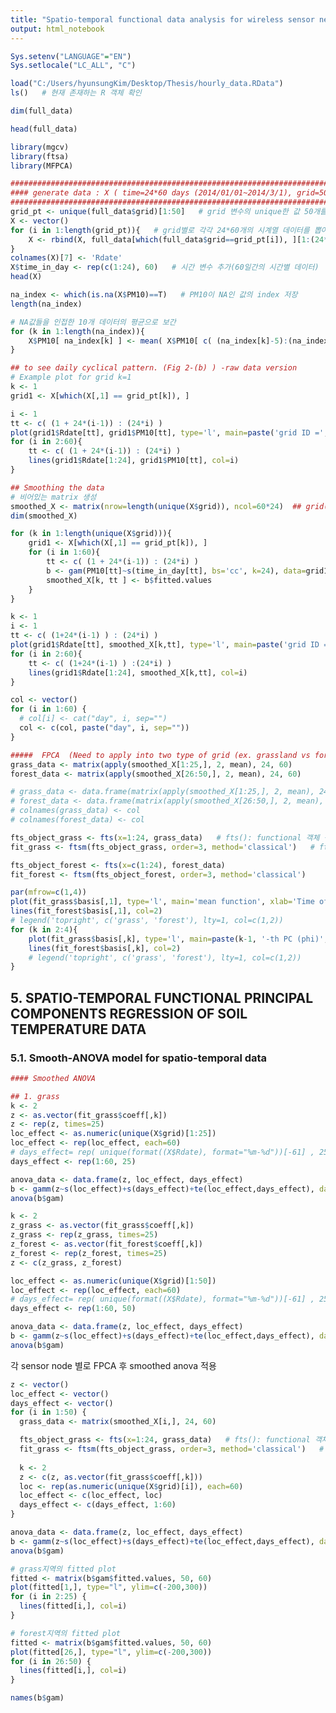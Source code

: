 ---
title: "Spatio-temporal functional data analysis for wireless sensor networks data 논문"
output: html_notebook
---
<!-- Rmd 설정 -->
```{r, include=F}
Sys.setenv("LANGUAGE"="EN")
Sys.setlocale("LC_ALL", "C")
```


```{r}
load("C:/Users/hyunsungKim/Desktop/Thesis/hourly_data.RData")
ls()   # 현재 존재하는 R 객체 확인
```

```{r}
dim(full_data)
```

```{r}
head(full_data)
```

```{r}
library(mgcv)
library(ftsa)
library(MFPCA)
```

```{r}
################################################################################ 
#### generate data : X ( time=24*60 days (2014/01/01~2014/3/1), grid=50 in Korea )
################################################################################ 
grid_pt <- unique(full_data$grid)[1:50]   # grid 변수의 unique한 값 50개를 뽑음
X <- vector()
for (i in 1:length(grid_pt)){   # grid별로 각각 24*60개의 시계열 데이터를 뽑아서 rbind
    X <- rbind(X, full_data[which(full_data$grid==grid_pt[i]), ][1:(24*60),] )
}
colnames(X)[7] <- 'Rdate'
X$time_in_day <- rep(c(1:24), 60)   # 시간 변수 추가(60일간의 시간별 데이터)
head(X)
```
```{r}
na_index <- which(is.na(X$PM10)==T)   # PM10이 NA인 값의 index 저장
length(na_index)
```

```{r}
# NA값들을 인접한 10개 데이터의 평균으로 보간
for (k in 1:length(na_index)){   
    X$PM10[ na_index[k] ] <- mean( X$PM10[ c( (na_index[k]-5):(na_index[k]+5) ) ], na.rm=T)   ## interpolate NA terms
}
```

```{r}
## to see daily cyclical pattern. (Fig 2-(b) ) -raw data version
# Example plot for grid k=1
k <- 1
grid1 <- X[which(X[,1] == grid_pt[k]), ]

i <- 1
tt <- c( (1 + 24*(i-1)) : (24*i) ) 
plot(grid1$Rdate[tt], grid1$PM10[tt], type='l', main=paste('grid ID =', grid_pt[k]), xlab='Time of day', ylab="PM10", ylim=range(grid1$PM10, na.rm=T) )
for (i in 2:60){
    tt <- c( (1 + 24*(i-1)) : (24*i) ) 
    lines(grid1$Rdate[1:24], grid1$PM10[tt], col=i)
}
```
```{r}
## Smoothing the data 
# 비어있는 matrix 생성
smoothed_X <- matrix(nrow=length(unique(X$grid)), ncol=60*24)  ## grid(50) * time(24*60)
dim(smoothed_X)
```

```{r}
for (k in 1:length(unique(X$grid))){
    grid1 <- X[which(X[,1] == grid_pt[k]), ]
    for (i in 1:60){
        tt <- c( (1 + 24*(i-1)) : (24*i) ) 
        b <- gam(PM10[tt]~s(time_in_day[tt], bs='cc', k=24), data=grid1, method="REML")
        smoothed_X[k, tt ] <- b$fitted.values
    }
}
```

```{r}
k <- 1
i <- 1
tt <- c( (1+24*(i-1) ) : (24*i) ) 
plot(grid1$Rdate[tt], smoothed_X[k,tt], type='l', main=paste('grid ID =', grid_pt[k]), xlab='Time of day', ylab="PM10", ylim=range(smoothed_X[k,], na.rm=T))
for (i in 2:60){
    tt <- c( (1+24*(i-1) ) :(24*i) ) 
    lines(grid1$Rdate[1:24], smoothed_X[k,tt], col=i)
}
```

```{r}
col <- vector()
for (i in 1:60) {
  # col[i] <- cat("day", i, sep="")
  col <- c(col, paste("day", i, sep=""))
}
```

```{r}
#####  FPCA  (Need to apply into two type of grid (ex. grassland vs forest))
grass_data <- matrix(apply(smoothed_X[1:25,], 2, mean), 24, 60)
forest_data <- matrix(apply(smoothed_X[26:50,], 2, mean), 24, 60)

# grass_data <- data.frame(matrix(apply(smoothed_X[1:25,], 2, mean), 24, 60))
# forest_data <- data.frame(matrix(apply(smoothed_X[26:50,], 2, mean), 24, 60))
# colnames(grass_data) <- col
# colnames(forest_data) <- col

fts_object_grass <- fts(x=1:24, grass_data)   # fts(): functional 객체 생성
fit_grass <- ftsm(fts_object_grass, order=3, method='classical')   # ftsm(): functional time series model - fpca

fts_object_forest <- fts(x=c(1:24), forest_data)  
fit_forest <- ftsm(fts_object_forest, order=3, method='classical')
```


```{r}
par(mfrow=c(1,4))
plot(fit_grass$basis[,1], type='l', main='mean function', xlab='Time of day', ylab='', ylim=range(fit_grass$basis[,1], fit_forest$basis[,1]))
lines(fit_forest$basis[,1], col=2)
# legend('topright', c('grass', 'forest'), lty=1, col=c(1,2))
for (k in 2:4){
    plot(fit_grass$basis[,k], type='l', main=paste(k-1, '-th PC (phi)', sep=""), xlab='Time of day', ylab='', ylim=range(fit_grass$basis[,k], fit_forest$basis[,k]))
    lines(fit_forest$basis[,k], col=2)
    # legend('topright', c('grass', 'forest'), lty=1, col=c(1,2))
}
```


## 5. SPATIO-TEMPORAL FUNCTIONAL PRINCIPAL COMPONENTS REGRESSION OF SOIL TEMPERATURE DATA
### 5.1. Smooth-ANOVA model for spatio-temporal data

```{r}
#### Smoothed ANOVA

## 1. grass
k <- 2
z <- as.vector(fit_grass$coeff[,k])
z <- rep(z, times=25)
loc_effect <- as.numeric(unique(X$grid)[1:25])
loc_effect <- rep(loc_effect, each=60)
# days_effect= rep( unique(format((X$Rdate), format="%m-%d"))[-61] , 25)
days_effect <- rep(1:60, 25)

anova_data <- data.frame(z, loc_effect, days_effect)
b <- gamm(z~s(loc_effect)+s(days_effect)+te(loc_effect,days_effect), data=anova_data)  
anova(b$gam)
```
```{r}
k <- 2
z_grass <- as.vector(fit_grass$coeff[,k])
z_grass <- rep(z_grass, times=25)
z_forest <- as.vector(fit_forest$coeff[,k])
z_forest <- rep(z_forest, times=25)
z <- c(z_grass, z_forest)

loc_effect <- as.numeric(unique(X$grid)[1:50])
loc_effect <- rep(loc_effect, each=60)
# days_effect= rep( unique(format((X$Rdate), format="%m-%d"))[-61] , 25)
days_effect <- rep(1:60, 50)

anova_data <- data.frame(z, loc_effect, days_effect)
b <- gamm(z~s(loc_effect)+s(days_effect)+te(loc_effect,days_effect), data=anova_data)  
anova(b$gam)
```

각 sensor node 별로 FPCA 후 smoothed anova 적용

```{r}
z <- vector()
loc_effect <- vector()
days_effect <- vector()
for (i in 1:50) {
  grass_data <- matrix(smoothed_X[i,], 24, 60)

  fts_object_grass <- fts(x=1:24, grass_data)   # fts(): functional 객체 생성
  fit_grass <- ftsm(fts_object_grass, order=3, method='classical')   # ftsm(): functional time series model - fpca
  
  k <- 2
  z <- c(z, as.vector(fit_grass$coeff[,k]))
  loc <- rep(as.numeric(unique(X$grid)[i]), each=60)
  loc_effect <- c(loc_effect, loc)
  days_effect <- c(days_effect, 1:60)
}
```

```{r}
anova_data <- data.frame(z, loc_effect, days_effect)
b <- gamm(z~s(loc_effect)+s(days_effect)+te(loc_effect,days_effect), data=anova_data)  
anova(b$gam)
```

```{r}
# grass지역의 fitted plot
fitted <- matrix(b$gam$fitted.values, 50, 60)
plot(fitted[1,], type="l", ylim=c(-200,300))
for (i in 2:25) {
  lines(fitted[i,], col=i)
}
```

```{r}
# forest지역의 fitted plot
fitted <- matrix(b$gam$fitted.values, 50, 60)
plot(fitted[26,], type="l", ylim=c(-200,300))
for (i in 26:50) {
  lines(fitted[i,], col=i)
}
```

```{r}
names(b$gam)
```


